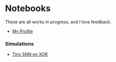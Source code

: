 # Notebooks

These are all works in progress, and I love feedback.

- [My Profile](/profile)

### Simulations

- [Tiny SNN on XOR](tiny-snn/)
